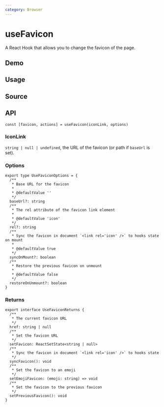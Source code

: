 ```yaml
---
category: Browser
---
```


# useFavicon


<HooksType category={frontmatter.category} />

A React Hook that allows you to change the favicon of the page.

## Demo


<App />

## Usage



## Source


<Source />

## API

```tsx
const [favicon, actions] = useFavicon(iconLink, options)
```

### IconLink

`string | null | undefined`, the URL of the favicon (or path if `baseUrl` is set).

### Options

```tsx
export type UseFaviconOptions = {
  /**
   * Base URL for the favicon
   *
   * @defaultValue ''
   */
  baseUrl?: string
  /**
   * The rel attribute of the favicon link element
   *
   * @defaultValue 'icon'
   */
  rel?: string
  /**
   * Sync the favicon in document `<link rel='icon' />` to hooks state on mount
   *
   * @defaultValue true
   */
  syncOnMount?: boolean
  /**
   * Restore the previous favicon on unmount
   *
   * @defaultValue false
   */
  restoreOnUnmount?: boolean
}
```

### Returns

```tsx
export interface UseFaviconReturns {
  /**
   * The current favicon URL
   */
  href: string | null
  /**
   * Set the favicon URL
   */
  setFavicon: ReactSetState<string | null>
  /**
   * Sync the favicon in document `<link rel='icon' />` to hooks state
   */
  syncFavicon(): void
  /**
   * Set the favicon to an emoji
   */
  setEmojiFavicon: (emoji: string) => void
  /**
   * Set the favicon to the previous favicon
   */
  setPreviousFavicon(): void
}
```
